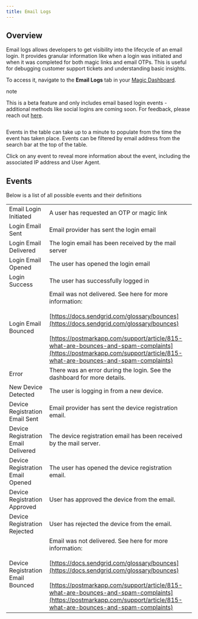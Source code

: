 ```yaml
---
title: Email Logs
---
```


## Overview

Email logs allows developers to get visibility into the lifecycle of an email login. It provides granular information like when a login was initiated and when it was completed for both magic links and email OTPs. This is useful for debugging customer support tickets and understanding basic insights.

To access it, navigate to the **Email Logs** tab in your [Magic Dashboard](https://dashboard.magic.link/).

note

This is a beta feature and only includes email based login events - additional methods like social logins are coming soon. For feedback, please reach out [here](https://magic-fortmatic.typeform.com/event-feedback).


<Frame>
  <img src="/images/Event-Logs_ Overview.webp" alt=""/>
</Frame>

Events in the table can take up to a minute to populate from the time the event has taken place. Events can be filtered by email address from the search bar at the top of the table.

Click on any event to reveal more information about the event, including the associated IP address and User Agent.

## Events

Below is a list of all possible events and their definitions

|     |     |
| --- | --- |
| Email Login Initiated | A user has requested an OTP or magic link |
| Login Email Sent | Email provider has sent the login email |
| Login Email Delivered | The login email has been received by the mail server |
| Login Email Opened | The user has opened the login email |
| Login Success | The user has successfully logged in |
| Login Email Bounced | Email was not delivered. See here for more information:<br/><br/>[https://docs.sendgrid.com/glossary/bounces](https://docs.sendgrid.com/glossary/bounces)<br/><br/>[https://postmarkapp.com/support/article/815-what-are-bounces-and-spam-complaints](https://postmarkapp.com/support/article/815-what-are-bounces-and-spam-complaints) |
| Error | There was an error during the login. See the dashboard for more details. |
| New Device Detected | The user is logging in from a new device. |
| Device Registration Email Sent | Email provider has sent the device registration email. |
| Device Registration Email Delivered | The device registration email has been received by the mail server. |
| Device Registration Email Opened | The user has opened the device registration email. |
| Device Registration Approved | User has approved the device from the email. |
| Device Registration Rejected | User has rejected the device from the email. |
| Device Registration Email Bounced | Email was not delivered. See here for more information:<br/><br/>[https://docs.sendgrid.com/glossary/bounces](https://docs.sendgrid.com/glossary/bounces)<br/><br/>[https://postmarkapp.com/support/article/815-what-are-bounces-and-spam-complaints](https://postmarkapp.com/support/article/815-what-are-bounces-and-spam-complaints) |

